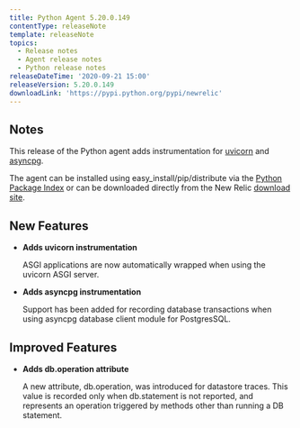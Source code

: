 ```yaml
---
title: Python Agent 5.20.0.149
contentType: releaseNote
template: releaseNote
topics:
  - Release notes
  - Agent release notes
  - Python release notes
releaseDateTime: '2020-09-21 15:00'
releaseVersion: 5.20.0.149
downloadLink: 'https://pypi.python.org/pypi/newrelic'
---
```


## Notes

This release of the Python agent adds instrumentation for [uvicorn](https://www.uvicorn.org/) and [asyncpg](https://pypi.org/project/asyncpg/).

The agent can be installed using easy_install/pip/distribute via the [Python Package Index](https://pypi.python.org/pypi/newrelic) or can be downloaded directly from the New Relic [download site](http://download.newrelic.com/python_agent/release).

## New Features

* **Adds uvicorn instrumentation**

  ASGI applications are now automatically wrapped when using the uvicorn ASGI server.
* **Adds asyncpg instrumentation**

  Support has been added for recording database transactions when using asyncpg database client module for PostgresSQL.

## Improved Features

* **Adds db.operation attribute**

  A new attribute, db.operation, was introduced for datastore traces. This value is recorded only when db.statement is not reported, and represents an operation triggered by methods other than running a DB statement.
